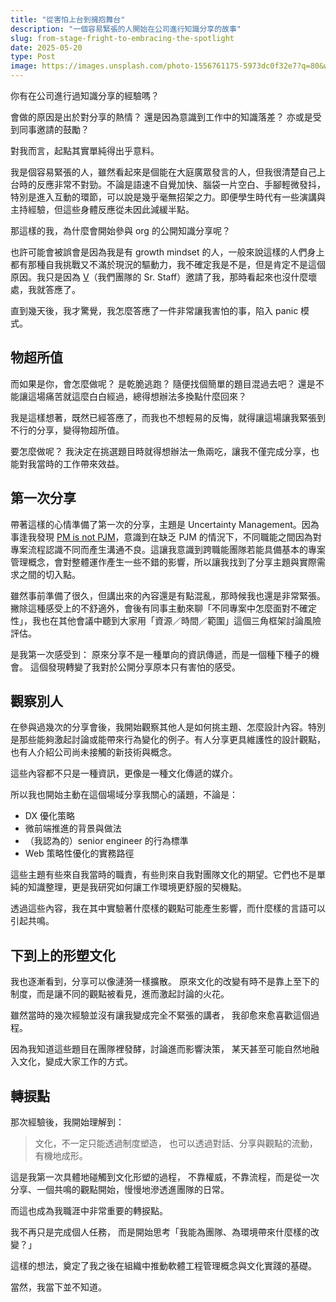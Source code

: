 ```yaml
---
title: "從害怕上台到擁抱舞台"
description: "一個容易緊張的人開始在公司進行知識分享的故事"
slug: from-stage-fright-to-embracing-the-spotlight
date: 2025-05-20
type: Post
image: https://images.unsplash.com/photo-1556761175-5973dc0f32e7?q=80&w=1632&auto=format&fit=crop&ixlib=rb-4.1.0&ixid=M3wxMjA3fDB8MHxwaG90by1wYWdlfHx8fGVufDB8fHx8fA%3D%3D
---
```



你有在公司進行過知識分享的經驗嗎？

會做的原因是出於對分享的熱情？
還是因為意識到工作中的知識落差？
亦或是受到同事邀請的鼓勵？

對我而言，起點其實單純得出乎意料。


<Spacer />

我是個容易緊張的人，雖然看起來是個能在大庭廣眾發言的人，但我很清楚自己上台時的反應非常不對勁。不論是語速不自覺加快、腦袋一片空白、手腳輕微發抖，特別是進入互動的環節，可以說是幾乎毫無招架之力。即便學生時代有一些演講與主持經驗，但這些身體反應從未因此減緩半點。

那這樣的我，為什麼會開始參與 org 的公開知識分享呢？

也許可能會被誤會是因為我是有 growth mindset 的人，一般來說這樣的人們身上都有那種自我挑戰又不滿於現況的驅動力，我不確定我是不是，但是肯定不是這個原因。我只是因為 [V](/zh/posts/how-to-steal-from-the-most-expensive-engineer)（我們團隊的 Sr. Staff）邀請了我，那時看起來也沒什麼壞處，我就答應了。

直到幾天後，我才驚覺，我怎麼答應了一件非常讓我害怕的事，陷入 panic 模式。

## 物超所值

而如果是你，會怎麼做呢？
是乾脆逃跑？
隨便找個簡單的題目混過去吧？
還是不能讓這場痛苦就這麼白白經過，總得想辦法多換點什麼回來？

我是這樣想著，既然已經答應了，而我也不想輕易的反悔，就得讓這場讓我緊張到不行的分享，變得物超所值。

要怎麼做呢？
我決定在挑選題目時就得想辦法一魚兩吃，讓我不僅完成分享，也能對我當時的工作帶來效益。


## 第一次分享

帶著這樣的心情準備了第一次的分享，主題是 Uncertainty Management。因為事逢我發現 [PM is not PJM](/zh/posts/pm-is-not-pjm)，意識到在缺乏 PJM 的情況下，不同職能之間因為對專案流程認識不同而產生溝通不良。這讓我意識到跨職能團隊若能具備基本的專案管理概念，會對整體運作產生一些不錯的影響，所以讓我找到了分享主題與實際需求之間的切入點。

雖然事前準備了很久，但講出來的內容還是有點混亂，那時候我也還是非常緊張。
撇除這種感受上的不舒適外，會後有同事主動來聊「不同專案中怎麼面對不確定性」，我也在其他會議中聽到大家用「資源／時間／範圍」這個三角框架討論風險評估。

是我第一次感受到：
原來分享不是一種單向的資訊傳遞，而是一個種下種子的機會。
這個發現轉變了我對於公開分享原本只有害怕的感受。


## 觀察別人

在參與過幾次的分享會後，我開始觀察其他人是如何挑主題、怎麼設計內容。特別是那些能夠激起討論或能帶來行為變化的例子。有人分享更具維護性的設計觀點，也有人介紹公司尚未接觸的新技術與概念。

這些內容都不只是一種資訊，更像是一種文化傳遞的媒介。

<Spacer />

所以我也開始主動在這個場域分享我關心的議題，不論是：

* DX 優化策略
* 微前端推進的背景與做法
* （我認為的）senior engineer 的行為標準
* Web 策略性優化的實務路徑

這些主題有些來自我當時的職責，有些則來自我對團隊文化的期望。它們也不是單純的知識整理，更是我研究如何讓工作環境更舒服的契機點。

透過這些內容，我在其中實驗著什麼樣的觀點可能產生影響，而什麼樣的言語可以引起共鳴。

## 下到上的形塑文化

我也逐漸看到，分享可以像漣漪一樣擴散。
原來文化的改變有時不是靠上至下的制度，而是讓不同的觀點被看見，進而激起討論的火花。

雖然當時的幾次經驗並沒有讓我變成完全不緊張的講者，
我卻愈來愈喜歡這個過程。

因為我知道這些題目在團隊裡發酵，討論進而影響決策，
某天甚至可能自然地融入文化，變成大家工作的方式。


## 轉捩點

那次經驗後，我開始理解到：

> 文化，不一定只能透過制度塑造，
> 也可以透過對話、分享與觀點的流動，有機地成形。

這是我第一次具體地碰觸到文化形塑的過程，
不靠權威，不靠流程，而是從一次分享、一個共鳴的觀點開始，慢慢地滲透進團隊的日常。

<Spacer />

而這也成為我職涯中非常重要的轉捩點。

我不再只是完成個人任務，
而是開始思考「我能為團隊、為環境帶來什麼樣的改變？」

這樣的想法，奠定了我之後在組織中推動軟體工程管理概念與文化實踐的基礎。

當然，我當下並不知道。
